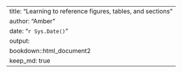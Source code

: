 ---
title: "Learning to reference figures, tables, and sections"
author: "Amber"
date: "`r Sys.Date()`"
output:
    bookdown::html_document2
keep_md: true
---